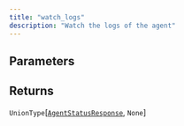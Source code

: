 ```yaml
---
title: "watch_logs"
description: "Watch the logs of the agent"
---
```





## Parameters

<ParamField path="log" type="bool" default="False">
</ParamField>

## Returns

`UnionType`[[`AgentStatusResponse`](/sdk-reference/misc/agentstatusresponse), `None`]
